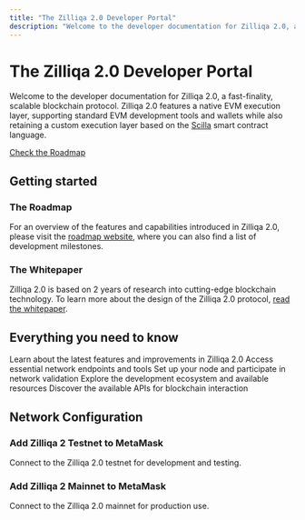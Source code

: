 ```yaml
---
title: "The Zilliqa 2.0 Developer Portal"
description: "Welcome to the developer documentation for Zilliqa 2.0, a fast-finality, scalable blockchain protocol"
---
```


# The Zilliqa 2.0 Developer Portal

Welcome to the developer documentation for Zilliqa 2.0, a fast-finality, scalable blockchain protocol. Zilliqa 2.0 features a native EVM execution layer, supporting standard EVM development tools and wallets while also retaining a custom execution layer based on the [Scilla](https://scilla.readthedocs.io/en/latest) smart contract language.

[Check the Roadmap](http://roadmap.zilliqa.com/)

## Getting started

### The Roadmap
For an overview of the features and capabilities introduced in Zilliqa 2.0, please visit the [roadmap website](https://roadmap.zilliqa.com/), where you can also find a list of development milestones.

### The Whitepaper
Zilliqa 2.0 is based on 2 years of research into cutting-edge blockchain technology. To learn more about the design of the Zilliqa 2.0 protocol, [read the whitepaper](https://drive.google.com/file/d/1XqSySl0w_OtxyxBZ0ahS06cqIv-vd10M/view).

## Everything you need to know

<CardGroup cols={2}>
  <Card title="What's new in Zilliqa 2.0" href="/zilliqa2/changes">
    Learn about the latest features and improvements in Zilliqa 2.0
  </Card>
  
  <Card title="URLs of RPC endpoint, faucet and block explorer" href="/zilliqa2/endpoints">
    Access essential network endpoints and tools
  </Card>
  
  <Card title="How to run a node and become a validator" href="/zilliqa2/nodes">
    Set up your node and participate in network validation
  </Card>
  
  <Card title="Development tools, SDKs, and Git repositories" href="/zilliqa2/sdk">
    Explore the development ecosystem and available resources
  </Card>
  
  <Card title="Supported APIs" href="/zilliqa2/api/apis">
    Discover the available APIs for blockchain interaction
  </Card>
</CardGroup>

## Network Configuration

### Add Zilliqa 2 Testnet to MetaMask
Connect to the Zilliqa 2.0 testnet for development and testing.

### Add Zilliqa 2 Mainnet to MetaMask
Connect to the Zilliqa 2.0 mainnet for production use.